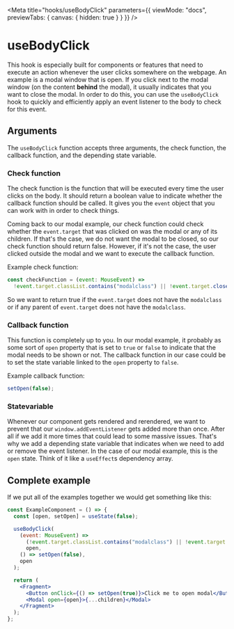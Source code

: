 
<Meta
  title="hooks/useBodyClick"
  parameters={{
    viewMode: "docs",
    previewTabs: {
      canvas: { hidden: true }
    }
  }}
/>

# useBodyClick

This hook is especially built for components or features that need to execute an action whenever the user clicks somewhere on the webpage.
An example is a modal window that is open. If you click next to the modal window (on the content **behind** the modal), it usually indicates that you want to close the modal.
In order to do this, you can use the `useBodyClick` hook to quickly and efficiently apply an event listener to the body to check for this event.

## Arguments

The `useBodyClick` function accepts three arguments, the check function, the callback function, and the depending state variable.

### Check function

The check function is the function that will be executed every time the user clicks on the body. It should return a boolean value to indicate whether the callback function should be called.
It gives you the `event` object that you can work with in order to check things.

Coming back to our modal example, our check function could check whether the `event.target` that was clicked on was the modal or any of its children. If that's the case, we do not want
the modal to be closed, so our check function should return false. However, if it's not the case, the user clicked outside the modal and we want to execute the callback function.

Example check function:

```js
const checkFunction = (event: MouseEvent) =>
  !event.target.classList.contains("modalclass") || !event.target.closest(".modalclass");
```

So we want to return true if the `event.target` does not have the `modalclass` or if any parent of `event.target` does not have the `modalclass`.

### Callback function

This function is completely up to you. In our modal example, it probably as some sort of `open` property that is set to `true` or `false` to indicate that the modal needs to be shown or not.
The callback function in our case could be to set the state variable linked to the `open` property to `false`.

Example callback function:

```js
setOpen(false);
```

### Statevariable

Whenever our component gets rendered and rerendered, we want to prevent that our `window.addEventListener` gets added more than once. After all
if we add it more times that could lead to some massive issues. That's why we add a depending state variable that indicates when we
need to add or remove the event listener. In the case of our modal example, this is the `open` state. Think of it like a `useEffect`s dependency array.

## Complete example

If we put all of the examples together we would get something like this:

```jsx
const ExampleComponent = () => {
  const [open, setOpen] = useState(false);

  useBodyClick(
    (event: MouseEvent) =>
      (!event.target.classList.contains("modalclass") || !event.target.closest(".modalclass")) &&
      open,
    () => setOpen(false),
    open
  );

  return (
    <Fragment>
      <Button onClick={() => setOpen(true)}>Click me to open modal</Button>
      <Modal open={open}>{...children}</Modal>
    </Fragment>
  );
};
```
